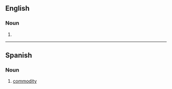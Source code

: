 ==English==

===Noun===
{{en-noun}}

# {{obsolete spelling of|commodity|lang=en}}

----

==Spanish==

===Noun===
{{es-noun|f}}

# [[commodity]]